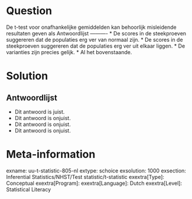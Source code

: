 Question
========
  
De t-test voor onafhankelijke gemiddelden kan behoorlijk misleidende resultaten geven als 
Antwoordlijst
----------
* De scores in de steekproeven suggereren dat de populaties erg ver van normaal zijn.
* De scores in de steekproeven suggereren dat de populaties erg ver uit elkaar liggen.
* De varianties zijn precies gelijk.
* Al het bovenstaande.

Solution
========

Antwoordlijst
----------
* Dit antwoord is juist.
* Dit antwoord is onjuist.
* Dit antwoord is onjuist.
* Dit antwoord is onjuist.

Meta-information
================
exname: uu-t-statistic-805-nl
extype: schoice
exsolution: 1000
exsection: Inferential Statistics/NHST/Test statistic/t-statistic
exextra[Type]: Conceptual
exextra[Program]: 
exextra[Language]: Dutch
exextra[Level]: Statistical Literacy